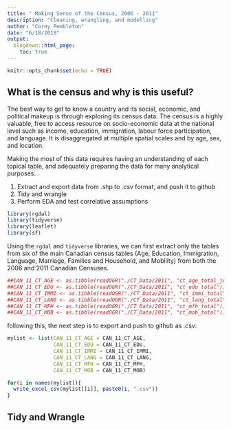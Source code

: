 ```yaml
---
title: " Making Sense of the Census, 2006 - 2011"
description: "Cleaning, wrangling, and modelling"
author: "Corey Pembleton"
date: "6/18/2018"
output:
  blogdown::html_page:
    toc: true
---
```


```r
knitr::opts_chunk$set(echo = TRUE)
```

## What is the census and why is this useful?

The best way to get to know a country and its social, economic, and political makeup is through exploring its census data. The census is a highly valuable, free to access resource on socio-economic data at the national level such as income, education, immigration, labour force participation, and language. It is disaggregated at multiple spatial scales and by age, sex, and location.

Making the most of this data requires having an understanding of each topical table, and adequately preparing the data for many analytical purposes.



1. Extract and export data from .shp to .csv format, and push it to github
2. Tidy and wrangle
3. Perform EDA and test correlative assumptions

```r
library(rgdal)
library(tidyverse)
library(leaflet)
library(sf)
```

Using the ```rgdal``` and ```tidyverse``` libraries, we can first extract only the tables from six of the main Canadian census tables (Age, Education, Immigration, Language, Marriage, Families and Household, and Mobility) from both the 2006 and 2011 Canadian Censuses. 

```r
##CAN_11_CT_AGE <- as.tibble(readOGR("./CT_Data/2011", "ct_age_total_joined"))
##CAN_11_CT_EDU <- as.tibble(readOGR("./CT_Data/2011", "ct_edu_total"))
##CAN_11_CT_IMMI <- as.tibble(readOGR("./CT_Data/2011", "ct_immi_total"))
##CAN_11_CT_LANG <- as.tibble(readOGR("./CT_Data/2011", "ct_lang_total"))
##CAN_11_CT_MFH <- as.tibble(readOGR("./CT_Data/2011", "ct_mfh_total"))
##CAN_11_CT_MOB <- as.tibble(readOGR("./CT_Data/2011", "ct_mob_total"))
```

following this, the next step is to export and push to github as .csv:

```r
mylist <- list(CAN_11_CT_AGE = CAN_11_CT_AGE,
               CAN_11_CT_EDU = CAN_11_CT_EDU,
               CAN_11_CT_IMMI = CAN_11_CT_IMMI,
               CAN_11_CT_LANG = CAN_11_CT_LANG,
               CAN_11_CT_MFH = CAN_11_CT_MFH,
               CAN_11_CT_MOB = CAN_11_CT_MOB)

for(i in names(mylist)){
  write_excel_csv(mylist[[i]], paste0(i, ".csv"))
}
```

## Tidy and Wrangle





